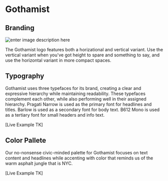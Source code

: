 
<Meta title="Foundations/Themes/Gothamist"/>

# Gothamist

## Branding
![enter image description here](https://via.placeholder.com/150)

The Gothamist logo features both a horizational and vertical variant. Use the vertical variant when you've got height to spare and something to say, and use the horizontal variant in more compact spaces.

## Typography
Gothamist uses three typefaces for its brand, creating a clear and expressive hierarchy while maintaining readability. These typefaces complement each other, while also performing well in their assigned hierarchy. Pragati Narrow is used as the primary font for headlines and titles. Barlow is used as a secondary font for body text. B612 Mono is used as a tertiary font for small headers and info text.

[Live Example TK]

## Color Pallete
Our no-nonsense civic-minded palette for Gothamist focuses on text content and headlines while accenting with color that reminds us of the warm asphalt jungle 
that is NYC.

[Live Example TK]
